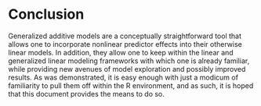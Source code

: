 # Conclusion

Generalized additive models are a conceptually straightforward tool that allows one to incorporate nonlinear predictor effects into their otherwise linear models. In addition, they allow one to keep within the linear and generalized linear modeling frameworks with which one is already familiar, while providing new avenues of model exploration and possibly improved results.  As was demonstrated, it is easy enough with just a modicum of familiarity to pull them off within the R environment, and as such, it is hoped that this document provides the means to do so.